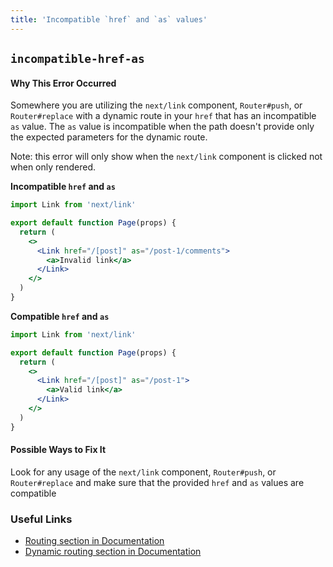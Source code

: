```yaml
---
title: 'Incompatible `href` and `as` values'
---
```


## `incompatible-href-as`

#### Why This Error Occurred

Somewhere you are utilizing the `next/link` component, `Router#push`, or `Router#replace` with a dynamic route in your `href` that has an incompatible `as` value. The `as` value is incompatible when the path doesn't provide only the expected parameters for the dynamic route.

Note: this error will only show when the `next/link` component is clicked not when only rendered.

**Incompatible `href` and `as`**

```jsx filename="pages/blog.js"
import Link from 'next/link'

export default function Page(props) {
  return (
    <>
      <Link href="/[post]" as="/post-1/comments">
        <a>Invalid link</a>
      </Link>
    </>
  )
}
```

**Compatible `href` and `as`**

```jsx filename="pages/blog.js"
import Link from 'next/link'

export default function Page(props) {
  return (
    <>
      <Link href="/[post]" as="/post-1">
        <a>Valid link</a>
      </Link>
    </>
  )
}
```

#### Possible Ways to Fix It

Look for any usage of the `next/link` component, `Router#push`, or `Router#replace` and make sure that the provided `href` and `as` values are compatible

### Useful Links

- [Routing section in Documentation](/docs/pages/building-your-application/routing)
- [Dynamic routing section in Documentation](/docs/pages/building-your-application/routing/dynamic-routes)
